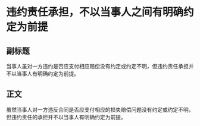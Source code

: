 # 违约责任承担，不以当事人之间有明确约定为前提
## 副标题
当事人虽对一方违约是否应支付相应赔偿没有约定或约定不明，但违约责任承担并不以当事人有明确约定为前提。
## 正文
虽然当事人对一方违反合同是否应支付相应的损失赔偿问题没有约定或约定不明，但违约责任的承担并不以当事人有明确约定为前提。